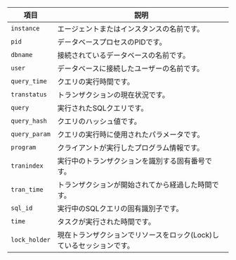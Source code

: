 | 項目            | 説明                                    |
| ------------- | ------------------------------------- |
| `instance`    | エージェントまたはインスタンスの名前です。                 |
| `pid`         | データベースプロセスのPIDです。                     |
| `dbname`      | 接続されているデータベースの名前です。                   |
| `user`        | データベースに接続したユーザーの名前です。                 |
| `query_time`  | クエリの実行時間です。                           |
| `transtatus`  | トランザクションの現在状況です。                      |
| `query`       | 実行されたSQLクエリです。                        |
| `query_hash`  | クエリのハッシュ値です。                          |
| `query_param` | クエリの実行時に使用されたパラメータです。                 |
| `program`     | クライアントが実行したプログラム情報です。                 |
| `tranindex`   | 実行中のトランザクションを識別する固有番号です。              |
| `tran_time`   | トランザクションが開始されてから経過した時間です。             |
| `sql_id`      | 実行中のSQLクエリの固有識別子です。                   |
| `time`        | タスクが実行された時間です。                        |
| `lock_holder` | 現在トランザクションでリソースをロック(Lock)しているセッションです。 |
